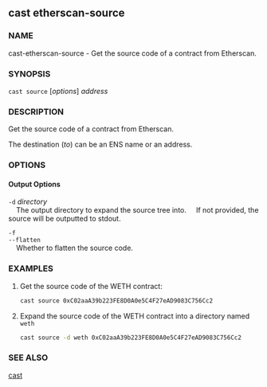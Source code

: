 
## cast etherscan-source

### NAME

cast-etherscan-source - Get the source code of a contract from Etherscan.

### SYNOPSIS

`cast source` [*options*] _address_

### DESCRIPTION

Get the source code of a contract from Etherscan.

The destination (_to_) can be an ENS name or an address.

### OPTIONS

#### Output Options

`-d` _directory_  
&nbsp;&nbsp;&nbsp;&nbsp;The output directory to expand the source tree into.
&nbsp;&nbsp;&nbsp;&nbsp;If not provided, the source will be outputted to stdout.

`-f`  
`--flatten`  
&nbsp;&nbsp;&nbsp;&nbsp;Whether to flatten the source code.

<EtherscanOptions />
<CommonOptions />

### EXAMPLES

1. Get the source code of the WETH contract:

   ```sh
   cast source 0xC02aaA39b223FE8D0A0e5C4F27eAD9083C756Cc2
   ```

2. Expand the source code of the WETH contract into a directory named `weth`
   ```sh
   cast source -d weth 0xC02aaA39b223FE8D0A0e5C4F27eAD9083C756Cc2
   ```

### SEE ALSO

[cast](/cast/reference/overview)
